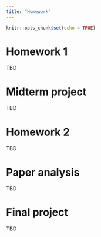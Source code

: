 ---
title: "Homework"
---

```{r setup, include=FALSE}
knitr::opts_chunk$set(echo = TRUE)
```

# Homework 1

TBD

# Midterm project

TBD

# Homework 2

TBD

# Paper analysis

TBD

# Final project

TBD

